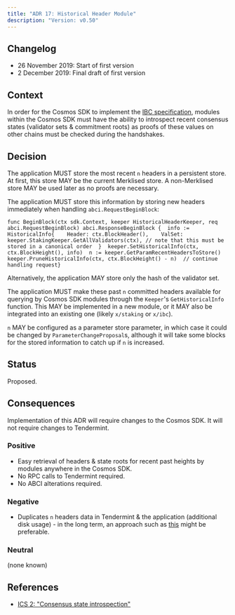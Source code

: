 ```yaml
---
title: "ADR 17: Historical Header Module"
description: "Version: v0.50"
---
```


## Changelog[​](#changelog "Direct link to Changelog")

* 26 November 2019: Start of first version
* 2 December 2019: Final draft of first version

## Context[​](#context "Direct link to Context")

In order for the Cosmos SDK to implement the [IBC specification](https://github.com/cosmos/ics), modules within the Cosmos SDK must have the ability to introspect recent consensus states (validator sets & commitment roots) as proofs of these values on other chains must be checked during the handshakes.

## Decision[​](#decision "Direct link to Decision")

The application MUST store the most recent `n` headers in a persistent store. At first, this store MAY be the current Merklised store. A non-Merklised store MAY be used later as no proofs are necessary.

The application MUST store this information by storing new headers immediately when handling `abci.RequestBeginBlock`:

```
func BeginBlock(ctx sdk.Context, keeper HistoricalHeaderKeeper, req abci.RequestBeginBlock) abci.ResponseBeginBlock {  info := HistoricalInfo{    Header: ctx.BlockHeader(),    ValSet: keeper.StakingKeeper.GetAllValidators(ctx), // note that this must be stored in a canonical order  }  keeper.SetHistoricalInfo(ctx, ctx.BlockHeight(), info)  n := keeper.GetParamRecentHeadersToStore()  keeper.PruneHistoricalInfo(ctx, ctx.BlockHeight() - n)  // continue handling request}
```

Alternatively, the application MAY store only the hash of the validator set.

The application MUST make these past `n` committed headers available for querying by Cosmos SDK modules through the `Keeper`'s `GetHistoricalInfo` function. This MAY be implemented in a new module, or it MAY also be integrated into an existing one (likely `x/staking` or `x/ibc`).

`n` MAY be configured as a parameter store parameter, in which case it could be changed by `ParameterChangeProposal`s, although it will take some blocks for the stored information to catch up if `n` is increased.

## Status[​](#status "Direct link to Status")

Proposed.

## Consequences[​](#consequences "Direct link to Consequences")

Implementation of this ADR will require changes to the Cosmos SDK. It will not require changes to Tendermint.

### Positive[​](#positive "Direct link to Positive")

* Easy retrieval of headers & state roots for recent past heights by modules anywhere in the Cosmos SDK.
* No RPC calls to Tendermint required.
* No ABCI alterations required.

### Negative[​](#negative "Direct link to Negative")

* Duplicates `n` headers data in Tendermint & the application (additional disk usage) - in the long term, an approach such as [this](https://github.com/tendermint/tendermint/issues/4210) might be preferable.

### Neutral[​](#neutral "Direct link to Neutral")

(none known)

## References[​](#references "Direct link to References")

* [ICS 2: "Consensus state introspection"](https://github.com/cosmos/ibc/tree/master/spec/core/ics-002-client-semantics#consensus-state-introspection)
